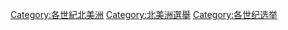 
[[Category:各世紀北美洲|Category:各世紀北美洲]]
[[Category:北美洲選舉|Category:北美洲選舉]]
[[Category:各世纪选举|Category:各世纪选举]]